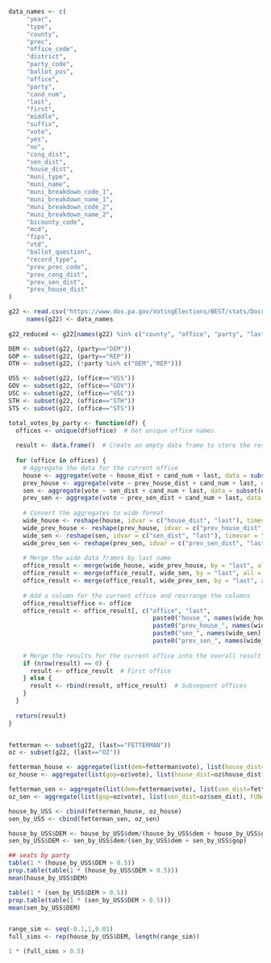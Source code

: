 

```r
data_names <- c(
     "year",
     "type",
     "county",
     "prec",
     "office_code",
     "district",
     "party_code",
     "ballot_pos",
     "office",
     "party",
     "cand_num",
     "last",
     "first",
     "middle",
     "suffix",
     "vote",
     "yes",
     "no",
     "cong_dist",
     "sen_dist",
     "house_dist",
     "muni_type",
     "muni_name",
     "muni_breakdown_code_1",
     "muni_breakdown_name_1",
     "muni_breakdown_code_2",
     "muni_breakdown_name_2",
     "bicounty_code",
     "mcd",
     "fips",
     "vtd",
     "ballot_question",
     "record_type",
     "prev_prec_code",
     "prev_cong_dist",
     "prev_sen_dist",
     "prev_house_dist"
)
```

```r
g22 <- read.csv("https://www.dos.pa.gov/VotingElections/BEST/stats/Documents/ElectionReturns_2022_General_PrecinctReturns.txt", header=FALSE, stringsAsFactors=FALSE)
     names(g22) <- data_names
     
g22_reduced <- g22[names(g22) %in% c("county", "office", "party", "last", "vtd", "cong_dist", "house_dist", "sen_dist", "vote")]
```


```r

DEM <- subset(g22, (party=="DEM"))
GOP <- subset(g22, (party=="REP"))
OTH <- subset(g22, (!party %in% c("DEM","REP")))

USS <- subset(g22, (office=="USS"))
GOV <- subset(g22, (office=="GOV"))
USC <- subset(g22, (office=="USC"))
STH <- subset(g22, (office=="STH"))
STS <- subset(g22, (office=="STS"))
```



```r


total_votes_by_party <- function(df) {
  offices <- unique(df$office)  # Get unique office names
  
  result <- data.frame()  # Create an empty data frame to store the results
  
  for (office in offices) {
    # Aggregate the data for the current office
    house <- aggregate(vote ~ house_dist + cand_num + last, data = subset(df, office == office), sum)
    prev_house <- aggregate(vote ~ prev_house_dist + cand_num + last, data = subset(df, office == office), sum)
    sen <- aggregate(vote ~ sen_dist + cand_num + last, data = subset(df, office == office), sum)
    prev_sen <- aggregate(vote ~ prev_sen_dist + cand_num + last, data = subset(df, office == office), sum)
    
    # Convert the aggregates to wide format
    wide_house <- reshape(house, idvar = c("house_dist", "last"), timevar = "cand_num", direction = "wide")
    wide_prev_house <- reshape(prev_house, idvar = c("prev_house_dist", "last"), timevar = "cand_num", direction = "wide")
    wide_sen <- reshape(sen, idvar = c("sen_dist", "last"), timevar = "cand_num", direction = "wide")
    wide_prev_sen <- reshape(prev_sen, idvar = c("prev_sen_dist", "last"), timevar = "cand_num", direction = "wide")
    
    # Merge the wide data frames by last name
    office_result <- merge(wide_house, wide_prev_house, by = "last", all = TRUE)
    office_result <- merge(office_result, wide_sen, by = "last", all = TRUE)
    office_result <- merge(office_result, wide_prev_sen, by = "last", all = TRUE)
    
    # Add a column for the current office and rearrange the columns
    office_result$office <- office
    office_result <- office_result[, c("office", "last", 
                                        paste0("house_", names(wide_house)[-c(1:2)]),
                                        paste0("prev_house_", names(wide_prev_house)[-c(1:2)]),
                                        paste0("sen_", names(wide_sen)[-c(1:2)]),
                                        paste0("prev_sen_", names(wide_prev_sen)[-c(1:2)]))]
    
    # Merge the results for the current office into the overall result
    if (nrow(result) == 0) {
      result <- office_result  # First office
    } else {
      result <- rbind(result, office_result)  # Subsequent offices
    }
  }
  
  return(result)
}



```


```r
fetterman <- subset(g22, (last=="FETTERMAN"))
oz <- subset(g22, (last=="OZ"))

fetterman_house <- aggregate(list(dem=fetterman$vote), list(house_dist=fetterman$house_dist), FUN=sum)
oz_house <- aggregate(list(gop=oz$vote), list(house_dist=oz$house_dist), FUN=sum)

fetterman_sen <- aggregate(list(dem=fetterman$vote), list(sen_dist=fetterman$sen_dist), FUN=sum)
oz_sen <- aggregate(list(gop=oz$vote), list(sen_dist=oz$sen_dist), FUN=sum)

house_by_USS <- cbind(fetterman_house, oz_house)
sen_by_USS <- cbind(fetterman_sen, oz_sen)
```



```r
house_by_USS$DEM <- house_by_USS$dem/(house_by_USS$dem + house_by_USS$gop)
sen_by_USS$DEM <- sen_by_USS$dem/(sen_by_USS$dem + sen_by_USS$gop)

## seats by party
table(1 * (house_by_USS$DEM > 0.5))
prop.table(table(1 * (house_by_USS$DEM > 0.5)))
mean(house_by_USS$DEM)

table(1 * (sen_by_USS$DEM > 0.5))
prop.table(table(1 * (sen_by_USS$DEM > 0.5)))
mean(sen_by_USS$DEM)
```

```r

```



```r
range_sim <- seq(-0.1,1,0.01)
full_sims <- rep(house_by_USS$DEM, length(range_sim))

1 * (full_sims > 0.5)

```

